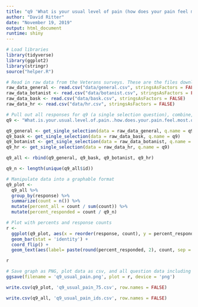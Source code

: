 ```yaml
---
title: "q9 'What is your usual level of pain (how does your pain feel most of the time?)' (Veterans)"
author: "David Ritter"
date: "November 19, 2019"
output: html_document
runtime: shiny
---
```


```r
# Load libraries
library(tidyverse)
library(ggplot2)
library(stringr)
source("helper.R")
```

```r
# Read in raw data from the Veterans surveys. These are the files downloaded from survey monkey saved as a .csv
raw_data_general <- read.csv("data/general.csv", stringsAsFactors = FALSE)
raw_data_botanist <- read.csv("data/botanist.csv", stringsAsFactors = FALSE)
raw_data_bask <- read.csv("data/bask.csv", stringsAsFactors = FALSE)
raw_data_hr <- read.csv("data/hr.csv", stringsAsFactors = FALSE)
```

```r
# Pull out all responses for q9 (a single selection question), combine, then determine 'question n'
q9 <- "What.is.your.usual.level.of.pain..how.does.your.pain.feel.most.of.the.time.."

q9_general <- get_single_selection(data = raw_data_general, q.name = q9)
q9_bask <- get_single_selection(data = raw_data_bask, q.name = q9)
q9_botanist <- get_single_selection(data = raw_data_botanist, q.name = q9)
q9_hr <- get_single_selection(data = raw_data_hr, q.name = q9)

q9_all <- rbind(q9_general, q9_bask, q9_botanist, q9_hr)

q9_n <- length(unique(q9_all$id))
```

```r
# Manipulate data into a graphable format
q9_plot <- 
  q9_all %>%
  group_by(response) %>%
  summarize(count = n()) %>%
  mutate(percent_all = count / sum(count)) %>%
  mutate(percent_responded = count / q9_n)
```

```r
# Plot with percents and response counts
r <- 
  ggplot(q9_plot, aes(x = reorder(response, count), y = percent_responded)) +
  geom_bar(stat = 'identity') +
  coord_flip() +
  geom_text(aes(label= paste(round(percent_responded, 2), count, sep = "***")))

r
```

```r
# Save graph as PNG, plot data as csv, and all question data including response IDs as csv (save question n and N at end of plot file as "_x.x")
ggsave(filename = 'q9_usual_pain.png', plot = r, device = 'png')

write.csv(q9_plot, 'q9_usual_pain_75.csv', row.names = FALSE)

write.csv(q9_all, 'q9_usual_pain_ids.csv', row.names = FALSE)
```